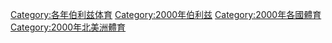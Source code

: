 [[Category:各年伯利兹体育|Category:各年伯利兹体育]]
[[Category:2000年伯利兹|Category:2000年伯利兹]]
[[Category:2000年各國體育|Category:2000年各國體育]]
[[Category:2000年北美洲體育|Category:2000年北美洲體育]]